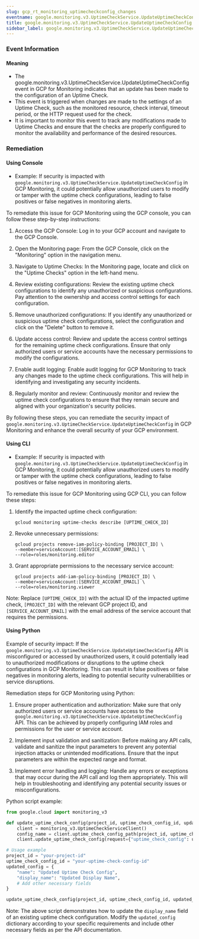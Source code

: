 ```yaml
--- 
slug: gcp_rt_monitoring_uptimecheckconfig_changes
eventname: google.monitoring.v3.UptimeCheckService.UpdateUptimeCheckConfig
title: google.monitoring.v3.UptimeCheckService.UpdateUptimeCheckConfig
sidebar_label: google.monitoring.v3.UptimeCheckService.UpdateUptimeCheckConfig
---
```

                       
### Event Information

#### Meaning

- The google.monitoring.v3.UptimeCheckService.UpdateUptimeCheckConfig event in GCP for Monitoring indicates that an update has been made to the configuration of an Uptime Check.
- This event is triggered when changes are made to the settings of an Uptime Check, such as the monitored resource, check interval, timeout period, or the HTTP request used for the check.
- It is important to monitor this event to track any modifications made to Uptime Checks and ensure that the checks are properly configured to monitor the availability and performance of the desired resources.

### Remediation

#### Using Console

- Example: If security is impacted with `google.monitoring.v3.UptimeCheckService.UpdateUptimeCheckConfig` in GCP Monitoring, it could potentially allow unauthorized users to modify or tamper with the uptime check configurations, leading to false positives or false negatives in monitoring alerts.

To remediate this issue for GCP Monitoring using the GCP console, you can follow these step-by-step instructions:

1. Access the GCP Console: Log in to your GCP account and navigate to the GCP Console.

2. Open the Monitoring page: From the GCP Console, click on the "Monitoring" option in the navigation menu.

3. Navigate to Uptime Checks: In the Monitoring page, locate and click on the "Uptime Checks" option in the left-hand menu.

4. Review existing configurations: Review the existing uptime check configurations to identify any unauthorized or suspicious configurations. Pay attention to the ownership and access control settings for each configuration.

5. Remove unauthorized configurations: If you identify any unauthorized or suspicious uptime check configurations, select the configuration and click on the "Delete" button to remove it.

6. Update access control: Review and update the access control settings for the remaining uptime check configurations. Ensure that only authorized users or service accounts have the necessary permissions to modify the configurations.

7. Enable audit logging: Enable audit logging for GCP Monitoring to track any changes made to the uptime check configurations. This will help in identifying and investigating any security incidents.

8. Regularly monitor and review: Continuously monitor and review the uptime check configurations to ensure that they remain secure and aligned with your organization's security policies.

By following these steps, you can remediate the security impact of `google.monitoring.v3.UptimeCheckService.UpdateUptimeCheckConfig` in GCP Monitoring and enhance the overall security of your GCP environment.

#### Using CLI

- Example: If security is impacted with `google.monitoring.v3.UptimeCheckService.UpdateUptimeCheckConfig` in GCP Monitoring, it could potentially allow unauthorized users to modify or tamper with the uptime check configurations, leading to false positives or false negatives in monitoring alerts.

To remediate this issue for GCP Monitoring using GCP CLI, you can follow these steps:

1. Identify the impacted uptime check configuration:
   ```
   gcloud monitoring uptime-checks describe [UPTIME_CHECK_ID]
   ```

2. Revoke unnecessary permissions:
   ```
   gcloud projects remove-iam-policy-binding [PROJECT_ID] \
   --member=serviceAccount:[SERVICE_ACCOUNT_EMAIL] \
   --role=roles/monitoring.editor
   ```

3. Grant appropriate permissions to the necessary service account:
   ```
   gcloud projects add-iam-policy-binding [PROJECT_ID] \
   --member=serviceAccount:[SERVICE_ACCOUNT_EMAIL] \
   --role=roles/monitoring.viewer
   ```

Note: Replace `[UPTIME_CHECK_ID]` with the actual ID of the impacted uptime check, `[PROJECT_ID]` with the relevant GCP project ID, and `[SERVICE_ACCOUNT_EMAIL]` with the email address of the service account that requires the permissions.

#### Using Python

Example of security impact: If the `google.monitoring.v3.UptimeCheckService.UpdateUptimeCheckConfig` API is misconfigured or accessed by unauthorized users, it could potentially lead to unauthorized modifications or disruptions to the uptime check configurations in GCP Monitoring. This can result in false positives or false negatives in monitoring alerts, leading to potential security vulnerabilities or service disruptions.

Remediation steps for GCP Monitoring using Python:

1. Ensure proper authentication and authorization: Make sure that only authorized users or service accounts have access to the `google.monitoring.v3.UptimeCheckService.UpdateUptimeCheckConfig` API. This can be achieved by properly configuring IAM roles and permissions for the user or service account.

2. Implement input validation and sanitization: Before making any API calls, validate and sanitize the input parameters to prevent any potential injection attacks or unintended modifications. Ensure that the input parameters are within the expected range and format.

3. Implement error handling and logging: Handle any errors or exceptions that may occur during the API call and log them appropriately. This will help in troubleshooting and identifying any potential security issues or misconfigurations.

Python script example:

```python
from google.cloud import monitoring_v3

def update_uptime_check_config(project_id, uptime_check_config_id, updated_config):
    client = monitoring_v3.UptimeCheckServiceClient()
    config_name = client.uptime_check_config_path(project_id, uptime_check_config_id)
    client.update_uptime_check_config(request={"uptime_check_config": updated_config, "update_mask": {"paths": ["display_name"]}, "name": config_name})

# Usage example
project_id = "your-project-id"
uptime_check_config_id = "your-uptime-check-config-id"
updated_config = {
    "name": "Updated Uptime Check Config",
    "display_name": "Updated Display Name",
    # Add other necessary fields
}

update_uptime_check_config(project_id, uptime_check_config_id, updated_config)
```

Note: The above script demonstrates how to update the `display_name` field of an existing uptime check configuration. Modify the `updated_config` dictionary according to your specific requirements and include other necessary fields as per the API documentation.


 